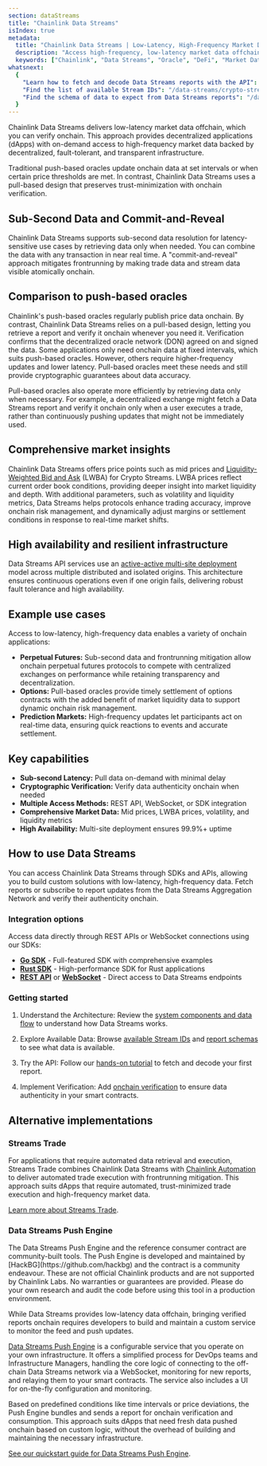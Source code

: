 ```yaml
---
section: dataStreams
title: "Chainlink Data Streams"
isIndex: true
metadata:
  title: "Chainlink Data Streams | Low-Latency, High-Frequency Market Data"
  description: "Access high-frequency, low-latency market data offchain that can be cryptographically verified onchain for decentralized applications and DeFi protocols."
  keywords: ["Chainlink", "Data Streams", "Oracle", "DeFi", "Market Data", "Low Latency", "High Frequency"]
whatsnext:
  {
    "Learn how to fetch and decode Data Streams reports with the API": "/data-streams/tutorials/api-go",
    "Find the list of available Stream IDs": "/data-streams/crypto-streams",
    "Find the schema of data to expect from Data Streams reports": "/data-streams/reference/report-schema",
  }
---
```



<DataStreams section="dsNotes" />

Chainlink Data Streams delivers low-latency market data offchain, which you can verify onchain. This approach provides decentralized applications (dApps) with on-demand access to high-frequency market data backed by decentralized, fault-tolerant, and transparent infrastructure.

Traditional push-based oracles update onchain data at set intervals or when certain price thresholds are met. In contrast, Chainlink Data Streams uses a pull-based design that preserves trust-minimization with onchain verification.

## Sub-Second Data and Commit-and-Reveal

Chainlink Data Streams supports sub-second data resolution for latency-sensitive use cases by retrieving data only when needed. You can combine the data with any transaction in near real time. A "commit-and-reveal" approach mitigates frontrunning by making trade data and stream data visible atomically onchain.

## Comparison to push-based oracles

Chainlink's push-based oracles regularly publish price data onchain. By contrast, Chainlink Data Streams relies on a pull-based design, letting you retrieve a report and verify it onchain whenever you need it. Verification confirms that the decentralized oracle network (DON) agreed on and signed the data. Some applications only need onchain data at fixed intervals, which suits push-based oracles. However, others require higher-frequency updates and lower latency. Pull-based oracles meet these needs and still provide cryptographic guarantees about data accuracy.

<ClickToZoom
  src="/images/data-streams/push-based-vs-pull-based-oracles.webp"
  alt="Chainlink Data Streams - Push-Based vs Pull-Based Oracles"
  caption="Push-based and pull-based oracles comparison"
/>

Pull-based oracles also operate more efficiently by retrieving data only when necessary. For example, a decentralized exchange might fetch a Data Streams report and verify it onchain only when a user executes a trade, rather than continuously pushing updates that might not be immediately used.

## Comprehensive market insights

Chainlink Data Streams offers price points such as mid prices and [Liquidity-Weighted Bid and Ask](/data-streams/concepts/liquidity-weighted-prices) (LWBA) for Crypto Streams. LWBA prices reflect current order book conditions, providing deeper insight into market liquidity and depth. With additional parameters, such as volatility and liquidity metrics, Data Streams helps protocols enhance trading accuracy, improve onchain risk management, and dynamically adjust margins or settlement conditions in response to real-time market shifts.

## High availability and resilient infrastructure

Data Streams API services use an [active-active multi-site deployment](/data-streams/architecture#active-active-multi-site-deployment) model across multiple distributed and isolated origins. This architecture ensures continuous operations even if one origin fails, delivering robust fault tolerance and high availability.

## Example use cases

Access to low-latency, high-frequency data enables a variety of onchain applications:

- **Perpetual Futures:** Sub-second data and frontrunning mitigation allow onchain perpetual futures protocols to compete with centralized exchanges on performance while retaining transparency and decentralization.
- **Options:** Pull-based oracles provide timely settlement of options contracts with the added benefit of market liquidity data to support dynamic onchain risk management.
- **Prediction Markets:** High-frequency updates let participants act on real-time data, ensuring quick reactions to events and accurate settlement.

## Key capabilities

- **Sub-second Latency:** Pull data on-demand with minimal delay
- **Cryptographic Verification:** Verify data authenticity onchain when needed
- **Multiple Access Methods:** REST API, WebSocket, or SDK integration
- **Comprehensive Market Data:** Mid prices, LWBA prices, volatility, and liquidity metrics
- **High Availability:** Multi-site deployment ensures 99.9%+ uptime

## How to use Data Streams

You can access Chainlink Data Streams through SDKs and APIs, allowing you to build custom solutions with low-latency, high-frequency data. Fetch reports or subscribe to report updates from the Data Streams Aggregation Network and verify their authenticity onchain.

<ClickToZoom
  src="/images/data-streams/data-streams-on-demand-offchain-workflows.webp"
  alt="Chainlink Data Streams - On-Demand Offchain Workflows"
  caption="Chainlink Data Streams - On-Demand Offchain Workflows"
/>

### Integration options

Access data directly through REST APIs or WebSocket connections using our SDKs:

- **[Go SDK](/data-streams/reference/go-sdk)** - Full-featured SDK with comprehensive examples
- **[Rust SDK](/data-streams/reference/rust-sdk)** - High-performance SDK for Rust applications
- **[REST API](/data-streams/reference/interface-api)** or **[WebSocket](/data-streams/reference/interface-ws)** - Direct access to Data Streams endpoints

### Getting started

1. Understand the Architecture: Review the [system components and data flow](/data-streams/architecture) to understand how Data Streams works.

1. Explore Available Data: Browse [available Stream IDs](/data-streams/crypto-streams) and [report schemas](/data-streams/reference/report-schema) to see what data is available.

1. Try the API: Follow our [hands-on tutorial](/data-streams/tutorials/api-go) to fetch and decode your first report.

1. Implement Verification: Add [onchain verification](/data-streams/reference/onchain-verification) to ensure data authenticity in your smart contracts.

## Alternative implementations

### Streams Trade

For applications that require automated data retrieval and execution, Streams Trade combines Chainlink Data Streams with [Chainlink Automation](/chainlink-automation) to deliver automated trade execution with frontrunning mitigation. This approach suits dApps that require automated, trust-minimized trade execution and high-frequency market data.

[Learn more about Streams Trade](/data-streams/streams-trade).

### Data Streams Push Engine

<Aside type="caution" title="Disclaimer">
  The Data Streams Push Engine and the reference consumer contract are community-built tools. The Push Engine is
  developed and maintained by [HackBG](https://github.com/hackbg) and the contract is a community endeavour. These are
  not official Chainlink products and are not supported by Chainlink Labs. No warranties or guarantees are provided.
  Please do your own research and audit the code before using this tool in a production environment.
</Aside>

While Data Streams provides low-latency data offchain, bringing verified reports onchain requires developers to build and maintain a custom service to monitor the feed and push updates.

[Data Streams Push Engine](https://github.com/hackbg/push-engine) is a configurable service that you operate on your own infrastructure. It offers a simplified process for DevOps teams and Infrastructure Managers, handling the core logic of connecting to the off-chain Data Streams network via a WebSocket, monitoring for new reports, and relaying them to your smart contracts. The service also includes a UI for on-the-fly configuration and monitoring.

Based on predefined conditions like time intervals or price deviations, the Push Engine bundles and sends a report for onchain verification and consumption. This approach suits dApps that need fresh data pushed onchain based on custom logic, without the overhead of building and maintaining the necessary infrastructure.

[See our quickstart guide for Data Streams Push Engine](/quickstarts/push-engine).
